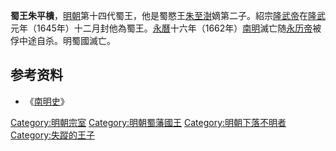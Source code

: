 {{expand|time=2009-07-21T05:26:51+00:00}}
'''蜀王朱平樻'''{{BD|1626後||1662年|catIdx=Z}}，[[明朝|明朝]]第十四代蜀王，他是蜀愍王[[朱至澍|朱至澍]]嫡第二子。紹宗[[隆武帝|隆武帝]]在[[隆武|隆武]]元年（1645年）十二月封他為蜀王。[[永曆_(南明)|永曆]]十六年（1662年）[[南明|南明]]滅亡随[[永历帝|永历帝]]被俘中途自杀。明蜀國滅亡。

{{s-start}}
{{s-bef|before=父愍王[[朱至澍|朱至澍]]}}
{{s-ttl|title=[[明朝藩王列表_(蜀王系)|明蜀國國王]]|years=1645年－1662年}}
{{s-none|無|[[清朝|清朝廷]]撤除封國}}
{{end}}

==参考资料==
*《[[南明史_(錢海岳)|南明史]]》

[[Category:明朝宗室|Category:明朝宗室]]
[[Category:明朝蜀藩國王|Category:明朝蜀藩國王]]
[[Category:明朝下落不明者|Category:明朝下落不明者]]
[[Category:失蹤的王子|Category:失蹤的王子]]